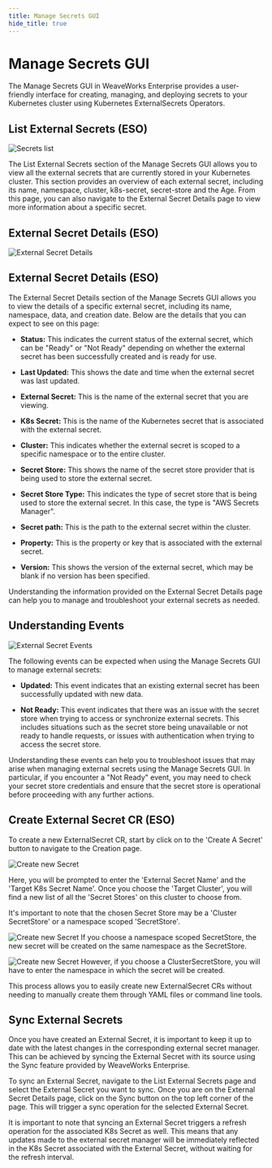 ```yaml
---
title: Manage Secrets GUI
hide_title: true
---
```



# Manage Secrets GUI

The Manage Secrets GUI in WeaveWorks Enterprise provides a user-friendly interface for creating, managing, and deploying secrets to your Kubernetes cluster using Kubernetes ExternalSecrets Operators.


## List External Secrets (ESO)

![Secrets list](./imgs/secrets-list.png)

The List External Secrets section of the Manage Secrets GUI allows you to view all the external secrets that are currently stored in your Kubernetes cluster. This section provides an overview of each external secret, including its name, namespace, cluster, k8s-secret, secret-store and the Age. From this page, you can also navigate to the External Secret Details page to view more information about a specific secret.

## External Secret Details (ESO)

![External Secret Details](./imgs/eso-details.png)

## External Secret Details (ESO)
The External Secret Details section of the Manage Secrets GUI allows you to view the details of a specific external secret, including its name, namespace, data, and creation date. Below are the details that you can expect to see on this page:

- **Status:** This indicates the current status of the external secret, which can be "Ready" or "Not Ready" depending on whether the external secret has been successfully created and is ready for use.

- **Last Updated:** This shows the date and time when the external secret was last updated.

- **External Secret:** This is the name of the external secret that you are viewing.

- **K8s Secret:** This is the name of the Kubernetes secret that is associated with the external secret.

- **Cluster:** This indicates whether the external secret is scoped to a specific namespace or to the entire cluster.

- **Secret Store:** This shows the name of the secret store provider that is being used to store the external secret.

- **Secret Store Type:** This indicates the type of secret store that is being used to store the external secret. In this case, the type is "AWS Secrets Manager".

- **Secret path:** This is the path to the external secret within the cluster.

- **Property:** This is the property or key that is associated with the external secret.

- **Version:** This shows the version of the external secret, which may be blank if no version has been specified.

Understanding the information provided on the External Secret Details page can help you to manage and troubleshoot your external secrets as needed.


## Understanding Events

![External Secret Events](./imgs/external-secret-events.png)

The following events can be expected when using the Manage Secrets GUI to manage external secrets:

- **Updated:** This event indicates that an existing external secret has been successfully updated with new data.

- **Not Ready:** This event indicates that there was an issue with the secret store when trying to access or synchronize external secrets. This includes situations such as the secret store being unavailable or not ready to handle requests, or issues with authentication when trying to access the secret store.

Understanding these events can help you to troubleshoot issues that may arise when managing external secrets using the Manage Secrets GUI. In particular, if you encounter a "Not Ready" event, you may need to check your secret store credentials and ensure that the secret store is operational before proceeding with any further actions.


## Create External Secret CR (ESO)

To create a new ExternalSecret CR, start by click on to the 'Create A Secret' button to navigate to the Creation page.

![Create new Secret](./imgs/create-secret-1.png)

Here, you will be prompted to enter the 'External Secret Name' and the 'Target K8s Secret Name'. Once you choose the 'Target Cluster', you will find a new list of all the 'Secret Stores' on this cluster to choose from.

It's important to note that the chosen Secret Store may be a 'Cluster SecretStore' or a namespace scoped 'SecretStore'. 

![Create new Secret](./imgs/create-secret-2.png)
If you choose a namespace scoped SecretStore, the new secret will be created on the same namespace as the SecretStore.

![Create new Secret](./imgs/create-secret-3.png)
However, if you choose a ClusterSecretStore, you will have to enter the namespace in which the secret will be created.


This process allows you to easily create new ExternalSecret CRs without needing to manually create them through YAML files or command line tools.

## Sync External Secrets

Once you have created an External Secret, it is important to keep it up to date with the latest changes in the corresponding external secret manager. This can be achieved by syncing the External Secret with its source using the Sync feature provided by WeaveWorks Enterprise.

To sync an External Secret, navigate to the List External Secrets page and select the External Secret you want to sync. Once you are on the External Secret Details page, click on the Sync button on the top left corner of the page. This will trigger a sync operation for the selected External Secret.

It is important to note that syncing an External Secret triggers a refresh operation for the associated K8s Secret as well. This means that any updates made to the external secret manager will be immediately reflected in the K8s Secret associated with the External Secret, without waiting for the refresh interval.
